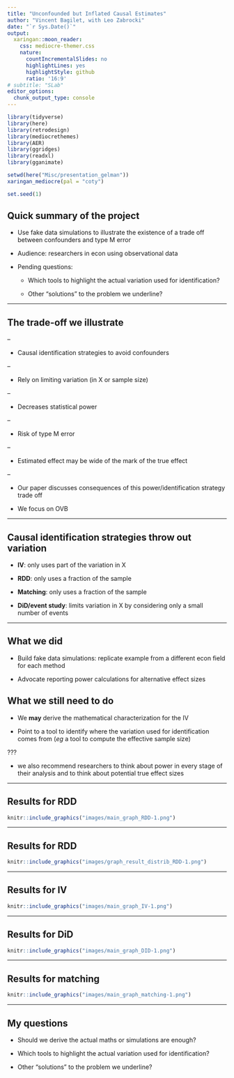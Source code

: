 ```yaml
---
title: "Unconfounded but Inflated Causal Estimates"
author: "Vincent Bagilet, with Leo Zabrocki"
date: "`r Sys.Date()`"
output:
  xaringan::moon_reader:
    css: mediocre-themer.css
    nature:
      countIncrementalSlides: no
      highlightLines: yes
      highlightStyle: github
      ratio: '16:9'
# subtitle: "SLab"
editor_options: 
  chunk_output_type: console
---
```


```r
library(tidyverse)
library(here)
library(retrodesign)
library(mediocrethemes)
library(AER)
library(ggridges)
library(readxl)
library(gganimate)

setwd(here("Misc/presentation_gelman"))
xaringan_mediocre(pal = "coty")

set.seed(1)
```


## Quick summary of the project

- Use fake data simulations to illustrate the existence of a trade off between confounders and type M error

- Audience: researchers in econ using observational data

- Pending questions: 

  - Which tools to highlight the actual variation used for identification?
  
  - Other "solutions" to the problem we underline?

---

## The trade-off we illustrate

--

- Causal identification strategies to avoid confounders

--

- Rely on limiting variation (in X or sample size)

--

- Decreases statistical power

--

- Risk of type M error

--

- Estimated effect may be wide of the mark of the true effect

--

- Our paper discusses consequences of this power/identification strategy trade off

- We focus on OVB

---

## Causal identification strategies throw out variation

- **IV**: only uses part of the variation in X

- **RDD**: only uses a fraction of the sample

- **Matching**: only uses a fraction of the sample

- **DiD/event study**: limits variation in X by considering only a small number of events 

---

## What we did

- Build fake data simulations: replicate example from a different econ field for each method

- Advocate reporting power calculations for alternative effect sizes

## What we still need to do

- We **may** derive the mathematical characterization for the IV

- Point to a tool to identify where the variation used for identification comes from (*eg* a tool to compute the effective sample size)
 
???

- we also recommend researchers to think about power in every stage of their analysis and to think about potential true effect sizes

---

## Results for RDD

```r
knitr::include_graphics("images/main_graph_RDD-1.png")
```
---

## Results for RDD

```r
knitr::include_graphics("images/graph_result_distrib_RDD-1.png")
```

---

## Results for IV

```r
knitr::include_graphics("images/main_graph_IV-1.png")
```

---

## Results for DiD

```r
knitr::include_graphics("images/main_graph_DID-1.png")
```
---

## Results for matching

```r
knitr::include_graphics("images/main_graph_matching-1.png")
```


---

## My questions

- Should we derive the actual maths or simulations are enough?

- Which tools to highlight the actual variation used for identification?
  
- Other "solutions" to the problem we underline?



